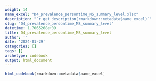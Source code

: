 ```yaml
---
weight: 14
name_excel: "D4_prevalence_persontime_MS_summary_level.xlsx"
description: "`r get_description(rmarkdown::metadata$name_excel)`"
slug: "D4_prevalence_persontime_MS_summary_level"
datetime: 1.7065268e+09
title: D4_prevalence_persontime_MS_summary_level
author: ''
date: '2024-01-29'
categories: []
tags: []
archetype: codebook
output: html_document
---
```


```r
html_codebook(rmarkdown::metadata$name_excel)
```
